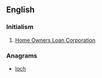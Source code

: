 ==English==

===Initialism===
{{rfc-header|Initialism}}
{{head|en|initialism}}
# {{label|en|US}} [[w:Home Owners Loan Corporation|Home Owners Loan Corporation]]

===Anagrams===
* [[loch#English|loch]]
